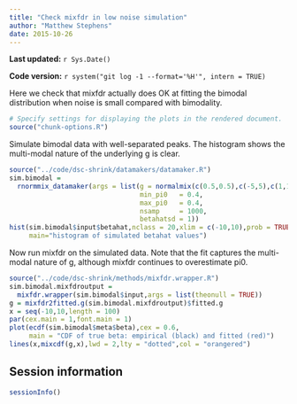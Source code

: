 ```yaml
---
title: "Check mixfdr in low noise simulation"
author: "Matthew Stephens"
date: 2015-10-26
---
```


**Last updated:** `r Sys.Date()`

**Code version:** `r system("git log -1 --format='%H'", intern = TRUE)`

Here we check that mixfdr actually does OK at fitting the bimodal distribution
when noise is small compared with bimodality.

```r
# Specify settings for displaying the plots in the rendered document.
source("chunk-options.R")
```

Simulate bimodal data with well-separated peaks. The histogram shows the
multi-modal nature of the underlying g is clear.

```r
source("../code/dsc-shrink/datamakers/datamaker.R")
sim.bimodal =
  rnormmix_datamaker(args = list(g = normalmix(c(0.5,0.5),c(-5,5),c(1,1)),
                                 min_pi0   = 0.4,
                                 max_pi0   = 0.4,
                                 nsamp     = 1000,
                                 betahatsd = 1))
hist(sim.bimodal$input$betahat,nclass = 20,xlim = c(-10,10),prob = TRUE,
     main="histogram of simulated betahat values")
```

Now run mixfdr on the simulated data. Note that the fit captures the
multi-modal nature of g, although mixfdr continues to overestimate pi0.

```r
source("../code/dsc-shrink/methods/mixfdr.wrapper.R")
sim.bimodal.mixfdroutput =
  mixfdr.wrapper(sim.bimodal$input,args = list(theonull = TRUE))
g = mixfdr2fitted.g(sim.bimodal.mixfdroutput)$fitted.g
x = seq(-10,10,length = 100)
par(cex.main = 1,font.main = 1)
plot(ecdf(sim.bimodal$meta$beta),cex = 0.6,
     main = "CDF of true beta: empirical (black) and fitted (red)")
lines(x,mixcdf(g,x),lwd = 2,lty = "dotted",col = "orangered")
```

## Session information

```r
sessionInfo()
```
